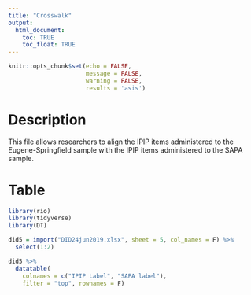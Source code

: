 ```yaml
---
title: "Crosswalk"
output: 
  html_document:
    toc: TRUE
    toc_float: TRUE
---
```


```r
knitr::opts_chunk$set(echo = FALSE, 
                      message = FALSE, 
                      warning = FALSE,
                      results = 'asis')
```

# Description

This file allows researchers to align the IPIP items administered to the Eugene-Springfield sample with the IPIP items administered to the SAPA sample.


# Table

```r
library(rio)
library(tidyverse)
library(DT)

did5 = import("DID24jun2019.xlsx", sheet = 5, col_names = F) %>%
  select(1:2) 

did5 %>%
  datatable(
    colnames = c("IPIP Label", "SAPA label"),
    filter = "top", rownames = F)
```

